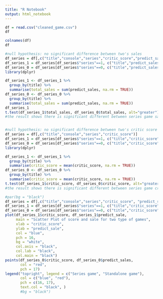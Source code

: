 ```yaml
---
title: "R Notebook"
output: html_notebook
---
```


```r
df = read.csv("cleaned_game.csv")
df
```
```r
colnames(df)
df
```

```r
#null hypothesis: no significant difference between two's sales
df_series = df[,c("title","console","series","critic_score","predict_sales")]
df_series_1 = df_series[df_series$"series"==1, c("title","predict_sales")]
df_series_0 = df_series[df_series$"series"==0, c("title","predict_sales")]
library(dplyr)

df_series_1 <- df_series_1 %>%
  group_by(title) %>%
  summarise(total_sales = sum(predict_sales, na.rm = TRUE))
df_series_0 <- df_series_0 %>%
  group_by(title) %>%
  summarise(total_sales = sum(predict_sales, na.rm = TRUE))
df_series_1
t.test(df_series_1$total_sales, df_series_0$total_sales, alt="greater")
#the result shows there is significant different between series game sales and non series game sale, thus reject hypothesis that there is no significant different between two
```
```r

```

```r
#null hypothesis: no significant difference between two's critic score
df_series = df[,c("title","console","series","critic_score")]
df_series_1 = df_series[df_series$"series"==1, c("title","critic_score")]
df_series_0 = df_series[df_series$"series"==0, c("title","critic_score")]
library(dplyr)

df_series_1 <- df_series_1 %>%
  group_by(title) %>%
  summarise(critic_score = mean(critic_score, na.rm = TRUE))
df_series_0 <- df_series_0 %>%
  group_by(title) %>%
  summarise(critic_score = mean(critic_score, na.rm = TRUE))
t.test(df_series_1$critic_score, df_series_0$critic_score, alt="greater")
#the result shows there is significant different between series game critic score and non series game critic score, thus reject hypothesis that there is no significant different between two

```
```r
#par(bg = "black")
df_series = df[,c("title","console","series","critic_score", "predict_sales")]
df_series_1 = df_series[df_series$"series"==1, c("title","critic_score", "predict_sales")]
df_series_0 = df_series[df_series$"series"==0, c("title","critic_score", "predict_sales")]
plot(df_series_1$critic_score, df_series_1$predict_sale, 
     main = "Scatter Plot of score and sale for two type of games", 
     xlab = "critic_score", 
     ylab = "predict_sale", 
     col = "blue", 
     pch = 16,
     bg = "white",
     col.axis = "black", 
     col.lab = "black", 
     col.main = "black")
points(df_series_0$critic_score, df_series_0$predict_sales, 
       col = "red", 
       pch = 17)
legend("topright", legend = c("Series game", "Standalone game"), 
       col = c("blue", "red"), 
       pch = c(16, 17), 
       text.col = "black", )
       #bg = "black") 




```


